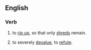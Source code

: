 ==English==

===Verb===
{{head|en|verb|head=[[rip]] to [[shreds]]}}

# to [[rip up]], so that only [[shred]]s remain.
# {{context|idiomatic}} to severely [[devalue]], to [[refute]].